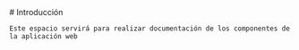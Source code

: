 
<Meta title="Introducción" />

<div className="sb-container">
  <div className='sb-section-title'>
    # Introducción

    Este espacio servirá para realizar documentación de los componentes de la aplicación web
  </div>
</div>